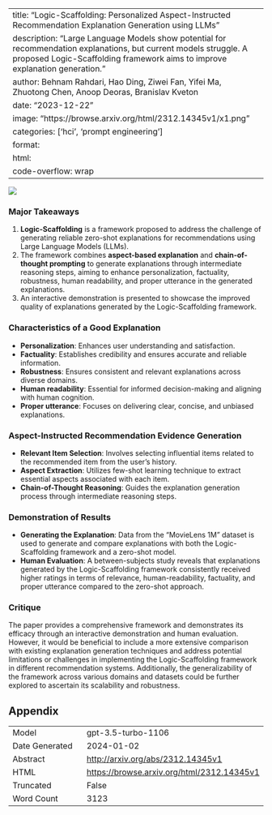 
---
title: "Logic-Scaffolding: Personalized Aspect-Instructed Recommendation Explanation Generation using LLMs"
description: "Large Language Models show potential for recommendation explanations, but current models struggle. A proposed Logic-Scaffolding framework aims to improve explanation generation."
author: Behnam Rahdari, Hao Ding, Ziwei Fan, Yifei Ma, Zhuotong Chen, Anoop Deoras, Branislav Kveton
date: "2023-12-22"
image: "https://browse.arxiv.org/html/2312.14345v1/x1.png"
categories: ['hci', 'prompt engineering']
format:
  html:
    code-overflow: wrap
---

![](https://browse.arxiv.org/html/2312.14345v1/x1.png)

### Major Takeaways
1. **Logic-Scaffolding** is a framework proposed to address the challenge of generating reliable zero-shot explanations for recommendations using Large Language Models (LLMs).
2. The framework combines **aspect-based explanation** and **chain-of-thought prompting** to generate explanations through intermediate reasoning steps, aiming to enhance personalization, factuality, robustness, human readability, and proper utterance in the generated explanations.
3. An interactive demonstration is presented to showcase the improved quality of explanations generated by the Logic-Scaffolding framework.

### Characteristics of a Good Explanation
- **Personalization**: Enhances user understanding and satisfaction.
- **Factuality**: Establishes credibility and ensures accurate and reliable information.
- **Robustness**: Ensures consistent and relevant explanations across diverse domains.
- **Human readability**: Essential for informed decision-making and aligning with human cognition.
- **Proper utterance**: Focuses on delivering clear, concise, and unbiased explanations.

### Aspect-Instructed Recommendation Evidence Generation
- **Relevant Item Selection**: Involves selecting influential items related to the recommended item from the user’s history.
- **Aspect Extraction**: Utilizes few-shot learning technique to extract essential aspects associated with each item.
- **Chain-of-Thought Reasoning**: Guides the explanation generation process through intermediate reasoning steps.

### Demonstration of Results
- **Generating the Explanation**: Data from the "MovieLens 1M" dataset is used to generate and compare explanations with both the Logic-Scaffolding framework and a zero-shot model.
- **Human Evaluation**: A between-subjects study reveals that explanations generated by the Logic-Scaffolding framework consistently received higher ratings in terms of relevance, human-readability, factuality, and proper utterance compared to the zero-shot approach.

### Critique
The paper provides a comprehensive framework and demonstrates its efficacy through an interactive demonstration and human evaluation. However, it would be beneficial to include a more extensive comparison with existing explanation generation techniques and address potential limitations or challenges in implementing the Logic-Scaffolding framework in different recommendation systems. Additionally, the generalizability of the framework across various domains and datasets could be further explored to ascertain its scalability and robustness.

## Appendix

|          |          |
|----------|----------|
| Model     | gpt-3.5-turbo-1106       |
| Date Generated     | 2024-01-02       |
| Abstract | [http://arxiv.org/abs/2312.14345v1](http://arxiv.org/abs/2312.14345v1)        |
| HTML     | [https://browse.arxiv.org/html/2312.14345v1](https://browse.arxiv.org/html/2312.14345v1)       |
| Truncated       | False       |
| Word Count       | 3123       |